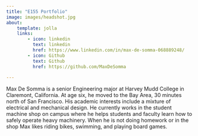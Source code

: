 ```yaml
---
title: "E155 Portfolio"
image: images/headshot.jpg
about:
    template: jolla
    links:
        - icon: linkedin
          text: linkedin
          href: https://www.linkedin.com/in/max-de-somma-068889248/
        - icon: Github
          text: Github
          href: https://github.com/MaxDeSomma
        
---
```


Max De Somma is a senior Engineering major at Harvey Mudd College in Claremont, California. At age six, he moved to
the Bay Area, 30 minutes north of San Francisco. His academic interests include a mixture of electrical and mechanical design. He currently works in the student machine shop on campus where he helps students and 
faculty learn how to safely operate heavy machinery. When he is not doing homework or in the shop Max 
likes riding bikes, swimming, and playing board games.
